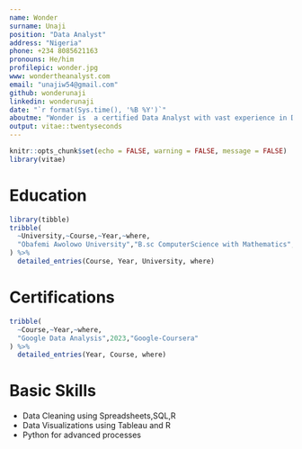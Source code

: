 ```yaml
---
name: Wonder
surname: Unaji
position: "Data Analyst"
address: "Nigeria"
phone: +234 8085621163
pronouns: He/him
profilepic: wonder.jpg
www: wondertheanalyst.com
email: "unajiw54@gmail.com"
github: wonderunaji
linkedin: wonderunaji
date: "`r format(Sys.time(), '%B %Y')`"
aboutme: "Wonder is  a certified Data Analyst with vast experience in Datacleaning, Data Analysis and Data visualisations for informed decision making"
output: vitae::twentyseconds
---
```


```r
knitr::opts_chunk$set(echo = FALSE, warning = FALSE, message = FALSE)
library(vitae)
```

# Education

```r
library(tibble)
tribble(
  ~University,~Course,~Year,~where,
  "Obafemi Awolowo University","B.sc ComputerScience with Mathematics","2021-2026","Nigeria"
) %>% 
  detailed_entries(Course, Year, University, where)
```





# Certifications

```r
tribble(
  ~Course,~Year,~where,
  "Google Data Analysis",2023,"Google-Coursera"
) %>% 
  detailed_entries(Year, Course, where)

```





# Basic Skills 

* Data Cleaning using Spreadsheets,SQL,R
* Data Visualizations using Tableau and R
* Python for advanced processes


